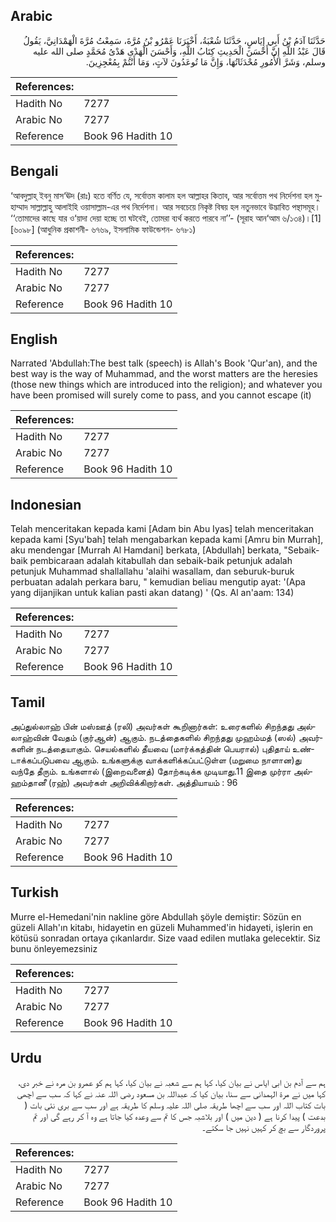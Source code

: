 ## Arabic


<div dir="rtl" lang="ar" style={{fontSize:'larger',backgroundColor:'#f8f9fa',padding:20}}>
حَدَّثَنَا آدَمُ بْنُ أَبِي إِيَاسٍ، حَدَّثَنَا شُعْبَةُ، أَخْبَرَنَا عَمْرُو بْنُ مُرَّةَ، سَمِعْتُ مُرَّةَ الْهَمْدَانِيَّ، يَقُولُ قَالَ عَبْدُ اللَّهِ إِنَّ أَحْسَنَ الْحَدِيثِ كِتَابُ اللَّهِ، وَأَحْسَنَ الْهَدْىِ هَدْىُ مُحَمَّدٍ صلى الله عليه وسلم، وَشَرَّ الأُمُورِ مُحْدَثَاتُهَا، وَإِنَّ مَا تُوعَدُونَ لآتٍ، وَمَا أَنْتُمْ بِمُعْجِزِينَ‏.‏
</div>
<div style={{backgroundColor:'#f8f9fa',padding:20, marginBottom: 10}}><table> <thead> <tr> <th>References:</th> <th></th> </tr> </thead> <tbody><tr><td>Hadith No</td><td>7277</td></tr><tr><td>Arabic No</td><td>7277</td></tr><tr><td>Reference</td><td>Book 96 Hadith 10</td></tr></tbody></table></div>

## Bengali


<div dir="ltr" lang="bn" style={{fontSize:'larger',backgroundColor:'#f8f9fa',padding:20}}>
‘আবদুল্লাহ্ ইবনু মাস‘ঊদ (রাঃ) হতে বর্ণিত যে, সর্বোত্তম কালাম হল আল্লাহর কিতাব, আর সর্বোত্তম পথ নির্দেশনা হল মুহাম্মাদ সাল্লাল্লাহু আলাইহি ওয়াসাল্লাম-এর পথ নির্দেশনা। আর সবচেয়ে নিকৃষ্ট বিষয় হল নতুনভাবে উদ্ভাবিত পন্থাসমূহ। ‘‘তোমাদের কাছে যার ও‘য়াদা দেয়া হচ্ছে তা ঘটবেই, তোমরা ব্যর্থ করতে পারবে না’’- (সূরাহ আন‘আম ৬/১৩৪)।[1] [৬০৯৮] (আধুনিক প্রকাশনী- ৬৭৬৯, ইসলামিক ফাউন্ডেশন- ৬৭৮১)
</div>
<div style={{backgroundColor:'#f8f9fa',padding:20, marginBottom: 10}}><table> <thead> <tr> <th>References:</th> <th></th> </tr> </thead> <tbody><tr><td>Hadith No</td><td>7277</td></tr><tr><td>Arabic No</td><td>7277</td></tr><tr><td>Reference</td><td>Book 96 Hadith 10</td></tr></tbody></table></div>

## English


<div dir="ltr" lang="en" style={{fontSize:'larger',backgroundColor:'#f8f9fa',padding:20}}>
Narrated 'Abdullah:The best talk (speech) is Allah's Book 'Qur'an), and the best way is the way of Muhammad, and the worst matters are the heresies (those new things which are introduced into the religion); and whatever you have been promised will surely come to pass, and you cannot escape (it)
</div>
<div style={{backgroundColor:'#f8f9fa',padding:20, marginBottom: 10}}><table> <thead> <tr> <th>References:</th> <th></th> </tr> </thead> <tbody><tr><td>Hadith No</td><td>7277</td></tr><tr><td>Arabic No</td><td>7277</td></tr><tr><td>Reference</td><td>Book 96 Hadith 10</td></tr></tbody></table></div>

## Indonesian


<div dir="ltr" lang="id" style={{fontSize:'larger',backgroundColor:'#f8f9fa',padding:20}}>
Telah menceritakan kepada kami [Adam bin Abu Iyas] telah menceritakan kepada kami [Syu'bah] telah mengabarkan kepada kami [Amru bin Murrah], aku mendengar [Murrah Al Hamdani] berkata, [Abdullah] berkata, "Sebaik-baik pembicaraan adalah kitabullah dan sebaik-baik petunjuk adalah petunjuk Muhammad shallallahu 'alaihi wasallam, dan seburuk-buruk perbuatan adalah perkara baru, " kemudian beliau mengutip ayat: '(Apa yang dijanjikan untuk kalian pasti akan datang) ' (Qs. Al an'aam: 134)
</div>
<div style={{backgroundColor:'#f8f9fa',padding:20, marginBottom: 10}}><table> <thead> <tr> <th>References:</th> <th></th> </tr> </thead> <tbody><tr><td>Hadith No</td><td>7277</td></tr><tr><td>Arabic No</td><td>7277</td></tr><tr><td>Reference</td><td>Book 96 Hadith 10</td></tr></tbody></table></div>

## Tamil


<div dir="ltr" lang="ta" style={{fontSize:'larger',backgroundColor:'#f8f9fa',padding:20}}>
அப்துல்லாஹ் பின் மஸ்ஊத் (ரலி) அவர்கள் கூறினார்கள்: உரைகளில் சிறந்தது அல்லாஹ்வின் வேதம் (குர்ஆன்) ஆகும். நடத்தைகளில் சிறந்தது முஹம்மத் (ஸல்) அவர்களின் நடத்தையாகும். செயல்களில் தீயவை (மார்க்கத்தின் பெயரால்) புதிதாய் உண்டாக்கப்படுபவை ஆகும். உங்களுக்கு வாக்களிக்கப்பட்டுள்ள (மறுமை நாளான)து வந்தே தீரும். உங்களால் (இறைவனைத்) தோற்கடிக்க முடியாது.11 இதை முர்ரா அல்ஹம்தானீ (ரஹ்) அவர்கள் அறிவிக்கிறார்கள். அத்தியாயம் : 96
</div>
<div style={{backgroundColor:'#f8f9fa',padding:20, marginBottom: 10}}><table> <thead> <tr> <th>References:</th> <th></th> </tr> </thead> <tbody><tr><td>Hadith No</td><td>7277</td></tr><tr><td>Arabic No</td><td>7277</td></tr><tr><td>Reference</td><td>Book 96 Hadith 10</td></tr></tbody></table></div>

## Turkish


<div dir="ltr" lang="tr" style={{fontSize:'larger',backgroundColor:'#f8f9fa',padding:20}}>
Murre el-Hemedani'nin nakline göre Abdullah şöyle demiştir: Sözün en güzeli Allah'ın kitabı, hidayetin en güzeli Muhammed'in hidayeti, işlerin en kötüsü sonradan ortaya çıkanlardır. Size vaad edilen mutlaka gelecektir. Siz bunu önleyemezsiniz
</div>
<div style={{backgroundColor:'#f8f9fa',padding:20, marginBottom: 10}}><table> <thead> <tr> <th>References:</th> <th></th> </tr> </thead> <tbody><tr><td>Hadith No</td><td>7277</td></tr><tr><td>Arabic No</td><td>7277</td></tr><tr><td>Reference</td><td>Book 96 Hadith 10</td></tr></tbody></table></div>

## Urdu


<div dir="rtl" lang="ur" style={{fontSize:'larger',backgroundColor:'#f8f9fa',padding:20}}>
ہم سے آدم بن ابی ایاس نے بیان کیا، کہا ہم سے شعبہ نے بیان کیا، کہا ہم کو عمرو بن مرہ نے خبر دی، کہا میں نے مرۃ الہمدانی سے سنا، بیان کیا کہ عبداللہ بن مسعود رضی اللہ عنہ نے کہا کہ سب سے اچھی بات کتاب اللہ اور سب سے اچھا طریقہ صلی اللہ علیہ وسلم کا طریقہ ہے اور سب سے بری نئی بات ( بدعت ) پیدا کرنا ہے ( دین میں ) اور بلاشبہ جس کا تم سے وعدہ کیا جاتا ہے وہ آ کر رہے گی اور تم پروردگار سے بچ کر کہیں نہیں جا سکتے۔
</div>
<div style={{backgroundColor:'#f8f9fa',padding:20, marginBottom: 10}}><table> <thead> <tr> <th>References:</th> <th></th> </tr> </thead> <tbody><tr><td>Hadith No</td><td>7277</td></tr><tr><td>Arabic No</td><td>7277</td></tr><tr><td>Reference</td><td>Book 96 Hadith 10</td></tr></tbody></table></div>
